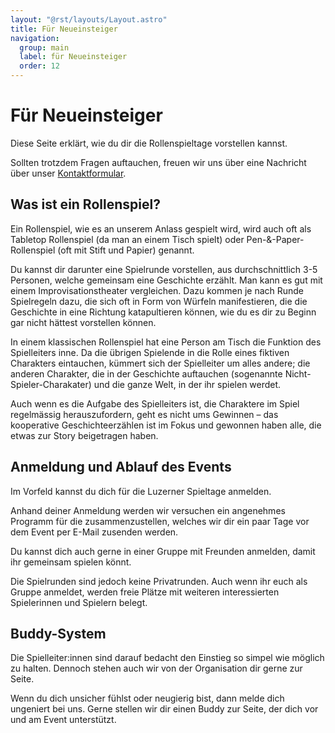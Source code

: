 ```yaml
---
layout: "@rst/layouts/Layout.astro"
title: Für Neueinsteiger
navigation:
  group: main
  label: für Neueinsteiger
  order: 12
---
```


# Für Neueinsteiger

Diese Seite erklärt, wie du dir die Rollenspieltage vorstellen kannst.

Sollten trotzdem Fragen auftauchen, freuen wir uns über eine Nachricht über unser [Kontaktformular](/kontakt).

## Was ist ein Rollenspiel?

Ein Rollenspiel, wie es an unserem Anlass gespielt wird, wird auch oft als Tabletop Rollenspiel (da man an einem Tisch spielt) oder Pen-&-Paper-Rollenspiel (oft mit Stift und Papier) genannt.

Du kannst dir darunter eine Spielrunde vorstellen, aus durchschnittlich 3-5 Personen, welche gemeinsam eine Geschichte erzählt. Man kann es gut mit einem Improvisationstheater vergleichen. Dazu kommen je nach Runde Spielregeln dazu, die sich oft in Form von Würfeln manifestieren, die die Geschichte in eine Richtung katapultieren können, wie du es dir zu Beginn gar nicht hättest vorstellen können.

In einem klassischen Rollenspiel hat eine Person am Tisch die Funktion des Spielleiters inne. Da die übrigen Spielende in die Rolle eines fiktiven Charakters eintauchen, kümmert sich der Spielleiter um alles andere; die anderen Charakter, die in der Geschichte auftauchen (sogenannte Nicht-Spieler-Charakater) und die ganze Welt, in der ihr spielen werdet.

Auch wenn es die Aufgabe des Spielleiters ist, die Charaktere im Spiel regelmässig herauszufordern, geht es nicht ums Gewinnen – das kooperative Geschichteerzählen ist im Fokus und gewonnen haben alle, die etwas zur Story beigetragen haben.

## Anmeldung und Ablauf des Events

Im Vorfeld kannst du dich für die Luzerner Spieltage anmelden.

Anhand deiner Anmeldung werden wir versuchen ein angenehmes Programm für die zusammenzustellen, welches wir dir ein paar Tage vor dem Event per E-Mail zusenden werden.

Du kannst dich auch gerne in einer Gruppe mit Freunden anmelden, damit ihr gemeinsam spielen könnt.

Die Spielrunden sind jedoch keine Privatrunden. Auch wenn ihr euch als Gruppe anmeldet, werden freie Plätze mit weiteren interessierten Spielerinnen und Spielern belegt.

## Buddy-System

Die Spielleiter:innen sind darauf bedacht den Einstieg so simpel wie möglich zu halten. Dennoch stehen auch wir von der Organisation dir gerne zur Seite.

Wenn du dich unsicher fühlst oder neugierig bist, dann melde dich ungeniert bei uns. Gerne stellen wir dir einen Buddy zur Seite, der dich vor und am Event unterstützt.
